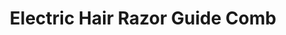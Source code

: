 ---
title: "Electric Hair Razor Guide Comb"
subtitle: ""
creator: ""
categories: ["bath"]
featuredImage: "../src/assets/images/item/bath/DSC03127.png"
views: ["../src/assets/images/item/bath/DSC03127.png","../src/assets/images/item/bath/DSC03128.png"]
nextItem: []
---